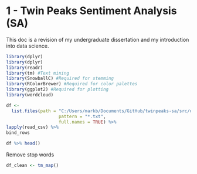 # 1 - Twin Peaks Sentiment Analysis (SA)
This doc is a revision of my undergraduate dissertation and my introduction into data science.

```r
library(dplyr)												
library(dplyr)											
library(readr)
library(tm) #Text mining
library(SnowballC) #Required for stemming
library(RColorBrewer) #Required for color palettes
library(ggplot2) #Required for plotting
library(wordcloud)

df <- 
  list.files(path = "C:/Users/markb/Documents/GitHub/twinpeaks-sa/src/data",
					pattern = "*.txt", 
					full.names = TRUE) %>%
lapply(read_csv) %>%										
bind_rows													

df %>% head()

```

Remove stop words
```r
df_clean <- tm_map()
```

